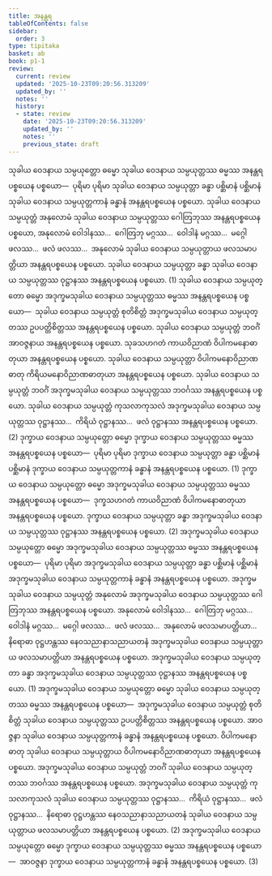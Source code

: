 ```yaml
---
title: အနန္တရ
tableOfContents: false
sidebar:
  order: 3
type: tipitaka
basket: ab
book: p1-1
review:
  current: review
  updated: '2025-10-23T09:20:56.313209'
  updated_by: ''
  notes: ''
  history:
  - state: review
    date: '2025-10-23T09:20:56.313209'
    updated_by: ''
    notes: ''
    previous_state: draft
---
```



<ReviewStatus review={frontmatter.review} showDetails={true} />

<HypothesisAnnotation frontmatter={frontmatter} />

<DynamicBreadcrumb />

<Division number="45" book="p1-1" e="ch" v="36" p="345">

<Paragraph number="1904" book="p1-1">
သုခါယ ဝေဒနာယ သမ္ပယုတ္တော ဓမ္မော သုခါယ ဝေဒနာယ သမ္ပယုတ္တဿ ဓမ္မဿ အနန္တရပစ္စယေန ပစ္စယော—  ပုရိမာ ပုရိမာ သုခါယ ဝေဒနာယ သမ္ပယုတ္တာ ခန္ဓာ ပစ္ဆိမာနံ ပစ္ဆိမာနံ သုခါယ ဝေဒနာယ သမ္ပယုတ္တကာနံ ခန္ဓာနံ အနန္တရပစ္စယေန ပစ္စယော. သုခါယ ဝေဒနာယ သမ္ပယုတ္တံ အနုလောမံ သုခါယ ဝေဒနာယ သမ္ပယုတ္တဿ ဂေါတြဘုဿ အနန္တရပစ္စယေန ပစ္စယော, အနုလောမံ ဝေါဒါနဿ…  ဂေါတြဘု မဂ္ဂဿ…  ဝေါဒါနံ မဂ္ဂဿ…  မဂ္ဂေါ ဖလဿ…  ဖလံ ဖလဿ…  အနုလောမံ သုခါယ ဝေဒနာယ သမ္ပယုတ္တာယ ဖလသမာပတ္တိယာ အနန္တရပစ္စယေန ပစ္စယော. သုခါယ ဝေဒနာယ သမ္ပယုတ္တာ ခန္ဓာ သုခါယ ဝေဒနာယ သမ္ပယုတ္တဿ ဝုဋ္ဌာနဿ အနန္တရပစ္စယေန ပစ္စယော. (1)
</Paragraph>

<Paragraph number="1905" book="p1-1">
သုခါယ ဝေဒနာယ သမ္ပယုတ္တော ဓမ္မော အဒုက္ခမသုခါယ ဝေဒနာယ သမ္ပယုတ္တဿ ဓမ္မဿ အနန္တရပစ္စယေန ပစ္စယော—  သုခါယ ဝေဒနာယ သမ္ပယုတ္တံ စုတိစိတ္တံ အဒုက္ခမသုခါယ ဝေဒနာယ သမ္ပယုတ္တဿ ဥပပတ္တိစိတ္တဿ အနန္တရပစ္စယေန ပစ္စယော. သုခါယ ဝေဒနာယ သမ္ပယုတ္တံ ဘဝင်္ဂံ အာဝဇ္ဇနာယ အနန္တရပစ္စယေန ပစ္စယော. သုခသဟဂတံ ကာယဝိညာဏံ ဝိပါကမနောဓာတုယာ အနန္တရပစ္စယေန ပစ္စယော. သုခါယ ဝေဒနာယ သမ္ပယုတ္တာ ဝိပါကမနောဝိညာဏဓာတု ကိရိယမနောဝိညာဏဓာတုယာ အနန္တရပစ္စယေန ပစ္စယော. သုခါယ ဝေဒနာယ သမ္ပယုတ္တံ ဘဝင်္ဂံ အဒုက္ခမသုခါယ ဝေဒနာယ သမ္ပယုတ္တဿ ဘဝင်္ဂဿ အနန္တရပစ္စယေန ပစ္စယော. သုခါယ ဝေဒနာယ သမ္ပယုတ္တံ ကုသလာကုသလံ အဒုက္ခမသုခါယ ဝေဒနာယ သမ္ပယုတ္တဿ ဝုဋ္ဌာနဿ…  ကိရိယံ ဝုဋ္ဌာနဿ…  ဖလံ ဝုဋ္ဌာနဿ အနန္တရပစ္စယေန ပစ္စယော. (2)
</Paragraph>

</Division>
<Division number="46" book="p1-1" e="ch" v="36" p="346">

<Paragraph number="1906" book="p1-1">
ဒုက္ခာယ ဝေဒနာယ သမ္ပယုတ္တော ဓမ္မော ဒုက္ခာယ ဝေဒနာယ သမ္ပယုတ္တဿ ဓမ္မဿ အနန္တရပစ္စယေန ပစ္စယော—  ပုရိမာ ပုရိမာ ဒုက္ခာယ ဝေဒနာယ သမ္ပယုတ္တာ ခန္ဓာ ပစ္ဆိမာနံ ပစ္ဆိမာနံ ဒုက္ခာယ ဝေဒနာယ သမ္ပယုတ္တကာနံ ခန္ဓာနံ အနန္တရပစ္စယေန ပစ္စယော. (1)
</Paragraph>

<Paragraph number="1907" book="p1-1">
ဒုက္ခာယ ဝေဒနာယ သမ္ပယုတ္တော ဓမ္မော အဒုက္ခမသုခါယ ဝေဒနာယ သမ္ပယုတ္တဿ ဓမ္မဿ အနန္တရပစ္စယေန ပစ္စယော—  ဒုက္ခသဟဂတံ ကာယဝိညာဏံ ဝိပါကမနောဓာတုယာ အနန္တရပစ္စယေန ပစ္စယော. ဒုက္ခာယ ဝေဒနာယ သမ္ပယုတ္တာ ခန္ဓာ အဒုက္ခမသုခါယ ဝေဒနာယ သမ္ပယုတ္တဿ ဝုဋ္ဌာနဿ အနန္တရပစ္စယေန ပစ္စယော. (2)
</Paragraph>

</Division>
<Division number="47" book="p1-1" e="ch" v="36" p="346">

<Paragraph number="1908" book="p1-1">
အဒုက္ခမသုခါယ ဝေဒနာယ သမ္ပယုတ္တော ဓမ္မော အဒုက္ခမသုခါယ ဝေဒနာယ သမ္ပယုတ္တဿ ဓမ္မဿ အနန္တရပစ္စယေန ပစ္စယော—  ပုရိမာ ပုရိမာ အဒုက္ခမသုခါယ ဝေဒနာယ သမ္ပယုတ္တာ ခန္ဓာ ပစ္ဆိမာနံ ပစ္ဆိမာနံ အဒုက္ခမသုခါယ ဝေဒနာယ သမ္ပယုတ္တကာနံ ခန္ဓာနံ အနန္တရပစ္စယေန ပစ္စယော. အဒုက္ခမသုခါယ ဝေဒနာယ သမ္ပယုတ္တံ အနုလောမံ အဒုက္ခမသုခါယ ဝေဒနာယ သမ္ပယုတ္တဿ ဂေါတြဘုဿ အနန္တရပစ္စယေန ပစ္စယော. အနုလောမံ ဝေါဒါနဿ…  ဂေါတြဘု မဂ္ဂဿ…  ဝေါဒါနံ မဂ္ဂဿ…  မဂ္ဂေါ ဖလဿ…  ဖလံ ဖလဿ…  အနုလောမံ ဖလသမာပတ္တိယာ…  နိရောဓာ ဝုဋ္ဌဟန္တဿ နေဝသညာနာသညာယတနံ အဒုက္ခမသုခါယ ဝေဒနာယ သမ္ပယုတ္တာယ ဖလသမာပတ္တိယာ အနန္တရပစ္စယေန ပစ္စယော. အဒုက္ခမသုခါယ ဝေဒနာယ သမ္ပယုတ္တာ ခန္ဓာ အဒုက္ခမသုခါယ ဝေဒနာယ သမ္ပယုတ္တဿ ဝုဋ္ဌာနဿ အနန္တရပစ္စယေန ပစ္စယော. (1)
</Paragraph>

<Paragraph number="1909" book="p1-1">
အဒုက္ခမသုခါယ ဝေဒနာယ သမ္ပယုတ္တော ဓမ္မော သုခါယ ဝေဒနာယ သမ္ပယုတ္တဿ ဓမ္မဿ အနန္တရပစ္စယေန ပစ္စယော—  အဒုက္ခမသုခါယ ဝေဒနာယ သမ္ပယုတ္တံ စုတိစိတ္တံ သုခါယ ဝေဒနာယ သမ္ပယုတ္တဿ ဥပပတ္တိစိတ္တဿ အနန္တရပစ္စယေန ပစ္စယော. အာဝဇ္ဇနာ သုခါယ ဝေဒနာယ သမ္ပယုတ္တကာနံ ခန္ဓာနံ အနန္တရပစ္စယေန ပစ္စယော. ဝိပါကမနောဓာတု သုခါယ ဝေဒနာယ သမ္ပယုတ္တာယ ဝိပါကမနောဝိညာဏဓာတုယာ အနန္တရပစ္စယေန ပစ္စယော. အဒုက္ခမသုခါယ ဝေဒနာယ သမ္ပယုတ္တံ ဘဝင်္ဂံ သုခါယ ဝေဒနာယ သမ္ပယုတ္တဿ ဘဝင်္ဂဿ အနန္တရပစ္စယေန ပစ္စယော. အဒုက္ခမသုခါယ ဝေဒနာယ သမ္ပယုတ္တံ ကုသလာကုသလံ သုခါယ ဝေဒနာယ သမ္ပယုတ္တဿ ဝုဋ္ဌာနဿ…  ကိရိယံ ဝုဋ္ဌာနဿ…  ဖလံ ဝုဋ္ဌာနဿ…  နိရောဓာ ဝုဋ္ဌဟန္တဿ နေဝသညာနာသညာယတနံ သုခါယ ဝေဒနာယ သမ္ပယုတ္တာယ ဖလသမာပတ္တိယာ အနန္တရပစ္စယေန ပစ္စယော. (2)
</Paragraph>

<Paragraph number="1910" book="p1-1">
အဒုက္ခမသုခါယ ဝေဒနာယ သမ္ပယုတ္တော ဓမ္မော ဒုက္ခာယ ဝေဒနာယ သမ္ပယုတ္တဿ ဓမ္မဿ အနန္တရပစ္စယေန ပစ္စယော—  အာဝဇ္ဇနာ ဒုက္ခာယ ဝေဒနာယ သမ္ပယုတ္တကာနံ ခန္ဓာနံ အနန္တရပစ္စယေန ပစ္စယော. (3)
</Paragraph>
</Division>